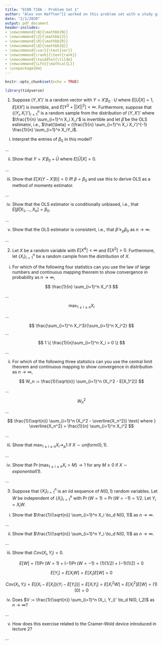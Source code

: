 ```yaml
---
title: "ECON 710A - Problem Set 1"
author: "Alex von Hafften^[I worked on this problem set with a study group of Michael Nattinger, Andrew Smith, and Ryan Mather. I also discussed problems with Emily Case, Sarah Bass, and Danny Edgel.]"
date: "2/1/2020"
output: pdf_document
header-includes:
- \newcommand{\N}{\mathbb{N}}
- \newcommand{\Z}{\mathbb{Z}}
- \newcommand{\R}{\mathbb{R}}
- \newcommand{\Q}{\mathbb{Q}}
- \newcommand{\var}{\text{var}}
- \newcommand{\rank}{\text{rank}}
- \newcommand{\twiddle}{\tilde}
- \newcommand{\Lfn}{\mathcal{L}}
- \usepackage{bm}
---
```


```r
knitr::opts_chunk$set(echo = TRUE)

library(tidyverse)
```

1. Suppose $(Y, X')'$ is a random vector with $Y = X'\beta_0 \cdot U$ where $E[U|X]=1, E[XX']$ is invertible, and $E[Y^2 + ||X||^2] < \infty$. Furthermore, suppose that $\{(Y_i, X_i')'\}_{i=1}^n$ is a random sample from the distribution of $(Y, X')'$ where $\frac{1}{n} \sum_{i=1}^n X_i X_i'$ is invertible and let $\hat{\beta}$ be the OLS estimator, i.e., $\hat{\beta} = (\frac{1}{n} \sum_{i=1}^n X_i X_i')^{-1} \frac{1}{n} \sum_{i=1}^n X_iY_i$.

(i) Interpret the entries of $\beta_0$ in this model?

...

(ii) Show that $Y=X'\beta_0 + \bar{U}$ where $E[\bar{U}|X]=0$.

...

(iii) Show that $E[X(Y-X'\beta)]=0$ iff $\beta = \beta_0$ and use this to derive OLS as a method of moments estimator.

...

(iv) Show that the OLS estimator is conditionally unbiased, i.e., that $E[\hat{\beta}|X_1, ..., X_n] = \beta_0$.

...

(v) Show that the OLS estimator is consistent, i.e., that $\hat{\beta} \to_p \beta_0$ as $n \to \infty$.

...

2. Let $X$ be a random variable with $E[X^4] < \infty$ and $E[X^2] > 0$. Furthermore, let $\{X_i\}_{i=1}^n$ be a random cample from the distribution of $X$.

(i) For which of the following four statistics can you use the law of large numbers and continuous mapping theorem to show convergence in probability as $n \to \infty$,

$$
\frac{1}{n} \sum_{i=1}^n X_i^3
$$

...

$$
\max_{1 \le i \le n} X_i
$$

...

$$
\frac{\sum_{i=1}^n X_i^3}{\sum_{i=1}^n X_i^2}
$$
...

$$
1 \{ \frac{1}{n}\sum_{i=1}^n X_i > 0 \}
$$

...

(ii) For which of the following three statistics can you use the central limit theorem and continuous mapping to show convergence in distribution as $n \to \infty$,

$$
W_n := \frac{1}{\sqrt{n}} \sum_{i=1}^n (X_i^2 - E[X_1^2])
$$

...


$$
W_n^2
$$

...


$$
\frac{1}{\sqrt{n}} \sum_{i=1}^n (X_i^2 - \overline{X_n^2}) \text{ where } \overline{X_n^2} = \frac{1}{n} \sum_{i=1}^n X_i^2
$$

...

(iii) Show that $\max_{1 \le i \le n} X_i \to_p 1$ if $X \sim uniform(0, 1)$.

...

(iv) Show that $\Pr(\max_{1 \le i \le n} X_i > M) \to 1$ for any $M \ge 0$ if $X \sim exponential(1)$.

...

3. Suppose that $\{X_i\}_{i=1}^n$ is an iid sequence of $N(0, 1)$ random variables. Let $W$ be independent of $\{X_i\}_{i=1}^n$ with $\Pr(W = 1) = \Pr(W = -1) = 1/2$. Let $Y_i = X_i W$.

(i) Show that $\frac{1}{\sqrt{n}} \sum_{i=1}^n X_i \to_d N(0, 1)$ as $n \to \infty$.

...

(ii) Show that $\frac{1}{\sqrt{n}} \sum_{i=1}^n Y_i \to_d N(0, 1)$ as $n \to \infty$.

...

(iii) Show that $Cov(X_i, Y_i) = 0$.

$$
E[W] = (1)\Pr(W = 1) + (-1)\Pr(W = -1) = (1)(1/2) + (-1)(1/2) = 0
$$

$$
E[Y_i] = E[X_i W] = E[X_i] E[W] = 0
$$

$$
Cov(X_i, Y_i) = E[(X_i - E[X_i])(Y_i - E[Y_i])] = E[X_iY_i] = E[X_i^2 W] = E[X_i^2] E[W] = (1)(0)=0
$$

(iv) Does $V := \frac{1}{\sqrt{n}} \sum_{i=1}^n (X_i, Y_i)' \to_d N(0, I_2)$ as $n \to \infty$?

...

(v) How does this exercise related to the Cramer-Wold device introduced in lecture 2?

...